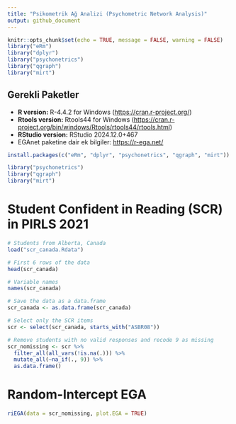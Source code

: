 ```yaml
---
title: "Psikometrik Ağ Analizi (Psychometric Network Analysis)"
output: github_document
---
```


```r
knitr::opts_chunk$set(echo = TRUE, message = FALSE, warning = FALSE)
library("eRm")
library("dplyr")
library("psychonetrics")
library("qgraph")
library("mirt")
```

## Gerekli Paketler

* **R version:** R-4.4.2 for Windows (<https://cran.r-project.org/>)
* **Rtools version:** Rtools44 for Windows (<https://cran.r-project.org/bin/windows/Rtools/rtools44/rtools.html>)
* **RStudio version:** RStudio 2024.12.0+467
* EGAnet paketine dair ek bilgiler: <https://r-ega.net/>

```r
install.packages(c("eRm", "dplyr", "psychonetrics", "qgraph", "mirt"))

library("psychonetrics")
library("qgraph")
library("mirt")
```

# Student Confident in Reading (SCR) in PIRLS 2021 

```r
# Students from Alberta, Canada
load("scr_canada.Rdata")

# First 6 rows of the data
head(scr_canada)

# Variable names
names(scr_canada)

# Save the data as a data.frame
scr_canada <- as.data.frame(scr_canada)

# Select only the SCR items
scr <- select(scr_canada, starts_with("ASBR08"))

# Remove students with no valid responses and recode 9 as missing
scr_nomissing <- scr %>%
  filter_all(all_vars(!is.na(.))) %>%
  mutate_all(~na_if(., 9)) %>%
  as.data.frame()
```

# Random-Intercept EGA
```r
riEGA(data = scr_nomissing, plot.EGA = TRUE)
```


